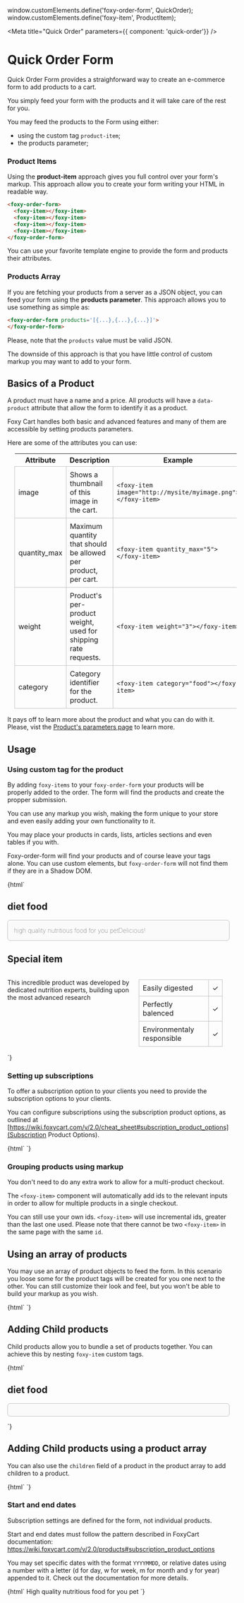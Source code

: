 window.customElements.define('foxy-order-form', QuickOrder);
window.customElements.define('foxy-item', ProductItem);

<Meta
 title="Quick Order"
 parameters={{ component: 'quick-order'}}
/>

# Quick Order Form

Quick Order Form provides a straighforward way to create an e-commerce form to add products to a cart.

You simply feed your form with the products and it will take care of the rest for you.

You may feed the products to the Form using either:

- using the custom tag `product-item`;
- the products parameter;

### Product Items

Using the **product-item** approach gives you full control over your form's markup.
This approach allow you to create your form writing your HTML in readable way.

```html
<foxy-order-form>
  <foxy-item></foxy-item>
  <foxy-item></foxy-item>
  <foxy-item></foxy-item>
  <foxy-item></foxy-item>
</foxy-order-form>
```

You can use your favorite template engine to provide the form and products their attributes.

### Products Array

If you are fetching your products from a server as a JSON object, you can feed your form using the
**products parameter**.
This approach allows you to use something as simple as:

```html
<foxy-order-form products='[{...},{...},{...}]'>
</foxy-order-form>
```

Please, note that the `products` value must be valid JSON.

The downside of this approach is that you have little control of custom markup you may want to add to your form.

## Basics of a Product

A product must have a name and a price.
All products will have a `data-product` attribute that allow the form to identify it as a product.

Foxy Cart handles both basic and advanced features and many of them are accessible by setting products parameters.

Here are some of the attributes you can use:

|Attribute| Description| Example |
|---------|---------|---------|
|image|Shows a thumbnail of this image in the cart.| `<foxy-item image="http://mysite/myimage.png"></foxy-item>`|
|quantity_max|Maximum quantity that should be allowed per product, per cart.|`<foxy-item quantity_max="5"></foxy-item>`|
|weight|Product's per-product weight, used for shipping rate requests.|`<foxy-item weight="3"></foxy-item>`|
|category|Category identifier for the product.|`<foxy-item category="food"></foxy-item>`|

It pays off to learn more about the product and what you can do with it. Please, vist the [Product's parameters page](https://wiki.foxycart.com/v/2.0/products#a_complete_list_of_product_parameters) to learn more.

## Usage

### Using custom tag for the product

By adding `foxy-items` to your `foxy-order-form` your products will be properly added to the order. The form will find the products and create the propper submission.

You can use any markup you wish, making the form unique to your store and even easily adding your own functionality to it.

You may place your products in cards, lists, articles sections and even tables if you with.

Foxy-order-form will find your products and of course leave your tags alone.
You can use custom elements, but `foxy-order-form` will not find them if they are in a Shadow DOM.

<Preview>
  <Story name="Using product items">
    {html`
    <foxy-order-form currency="usd">
      <style>
      .dietary-food {
        font-weight: 100;
        border: solid thin silver;
        border-radius: 6px;
        padding: 1em;
        display: flex;
        margin-bottom: 1em;
        background: #fafafa;
      }
      .dietary-food img {
        height: 4em
      }
      table {
        margin: 1em;
      }
      table td {
        border: solid thin silver;
        border-collapse: collapse;
        padding: 0.5em;
      }
      </style>
      <h2>diet food</h2>
      <section class="dietary-food" >
        <foxy-item name="pup dog food" price="59.99"
          image="https://www.foxy.io/merchants/shopping-cart-full.svg">
          high quality nutritious food for you pet
        </foxy-item>
        <foxy-item name="pup dog rich food" price="69.99"
          image="https://www.foxy.io/merchants/shopping-cart-full.svg" >
          Delicious!
        </foxy-item>
      </section>
      <h2>Special item</h2>
      <foxy-item
        name="pup dog food"
        price="69.99"
        image="https://www.foxy.io/merchants/shopping-cart-full.svg">
        <section style="display: flex">
          <p>This incredible product was developed by dedicated nutrition experts, building upon the most advanced research</p>
          <table>
            <tr><td>Easily digested</td><td>✓</td></tr>
            <tr><td>Perfectly balenced</td><td>✓</td></tr>
            <tr><td>Environmentaly responsible</td><td>✓</td></tr>
          </table>
        </section>
      </foxy-item>
      </section>
    </foxy-order-form>
    `}
  </Story>
</Preview>

### Setting up subscriptions

To offer a subscription option to your clients you need to provide the subscription options to your clients.

You can configure subscriptions using the subscription product options, as outlined at [https://wiki.foxycart.com/v/2.0/cheat_sheet#subscription_product_options](Subscription Product Options).

<Preview>
  <Story name="Product with subscription" >
    {html`
    <foxy-order-form currency="usd"
                     frequencyOptions='["1d", "1w", ".5m", "1m"]'>
      <foxy-item
        name="Pup Dog Food"
        price="69.99"
        image="https://www.foxy.io/merchants/shopping-cart-full.svg"
        >
      </foxy-item>
    </foxy-order-form>
    `}
  </Story>
</Preview>

### Grouping products using markup

You don't need to do any extra work to allow for a multi-product checkout.

The `<foxy-item>` component will automatically add ids to the relevant inputs in order to allow for multiple products in a single checkout.

You can still use your own ids. `<foxy-item>` will use incremental ids, greater than the last one used.
Please note that there cannot be two `<foxy-item>` in the same page with the same `id`.

## Using an array of products

You may use an array of product objects to feed the form.
In this scenario you loose some for the product tags will be created for you one next to the other.
You can still customize their look and feel, but you won't be able to build your markup as you wish.

<Preview>
  <Story name="Using an Array of products">
    {html`
    <foxy-order-form
		  frequencyOptions='["1d", "1w", ".5m", "1m"]'
	    products='[{"name":"Cub Puppy","price":"75.95"},{"name":"Bird Dog","price":"64.95"}]'
      currency="usd"
      >
    </foxy-order-form>
    `}
  </Story>
</Preview>

## Adding Child products

Child products allow you to bundle a set of products together. You can achieve this by nesting `foxy-item` custom tags.

<Preview>
  <Story name="Child Products">
    {html`
	<foxy-order-form
      currency="usd"
  >
	      <h2>diet food</h2>
	      <section class="dietary-food" >
          <foxy-item name="Food Pack" price="0.00" image="https://www.foxy.io/merchants/shopping-cart-full.svg">
            <foxy-item name="pup dog rich food" price="69.99" image="https://www.foxy.io/merchants/shopping-cart-full.svg" > </foxy-item>
            <foxy-item name="pup dog rich food" price="69.99" image="https://www.foxy.io/merchants/shopping-cart-full.svg"> </foxy-item>
          </foxy-item>
	      </section>
    </foxy-order-form>
    `}
  </Story>
</Preview>

## Adding Child products using a product array

You can also use the `children` field of a product in the product array to add children to a product.

<Preview>
  <Story name="Child products with a JS Array">
    {html`
    <foxy-order-form
      currency="usd"
	    products='[
		    {
			    "name":"Cub Puppy",
			    "price":"75.95"
			    },
		    {
			    "name":"Bird Dog",
			    "price":"64.95",
			    "children":[
				    {
					    "name":"Tiny food",
					    "price":"10.00"
				    },
				    {
					    "name":"Not so tiny food",
					    "price":"8.00"
				    }
			    ]
		    }]'>
    </foxy-order-form>
    `}
  </Story>
</Preview>


### Start and end dates

Subscription settings are defined for the form, not individual products.

Start and end dates must follow the pattern described in FoxyCart documentation:
https://wiki.foxycart.com/v/2.0/products#subscription_product_options

You may set specific dates with the format `YYYYMMDD`, or relative dates using a number with a letter (d for day, w for week, m for month and y for year) appended to it.
Check out the documentation for more details.

<Preview>
  <Story name="Start and End Dates" >
    {html`
    <foxy-order-form frequencyOptions='["1d", "1w", ".5m", "1m"]'
                    currency="usd"
                    sub_startdate="20200505"
                    sub_enddate="20210505" >
      <foxy-item
        name="Pup Dog Food"
        price="69.99"
        sub_frequency="1m"
        >
        High quality nutritious food for you pet
      </foxy-item>
    </foxy-order-form>
    `}
  </Story>
</Preview>
